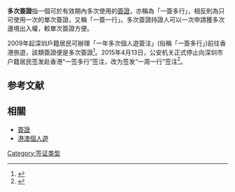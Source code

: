 {{globalize|time=2014-04-02T07:31:54+00:00}}
'''多次簽證'''指一個可於有效期內多次使用的[[簽證|簽證]]，亦稱為「一簽多行」，相反則為只可使用一次的單次簽證，又稱「一簽一行」。多次簽證持證人可以一次申請獲多次邊境出入權，較單次簽證方便。

2009年起深圳戶籍居民可辦理「一年多次個人遊簽注」(俗稱「一簽多行」)前往香港旅遊，該類簽證便是多次簽證<ref>{{Cite web |url=http://www.etnet.com.hk/www/tc/funds/news_detail.php?newsid=ETN220907674 |title=【多行不易】經濟效益雖重要，勿忘拿捏平衡點 |access-date=2014-04-02 |archive-date=2019-05-09 |archive-url=https://web.archive.org/web/20190509074731/http://www.etnet.com.hk/www/tc/funds/news_detail.php?newsid=ETN220907674 |dead-url=no }}</ref>。2015年4月13日，公安机关正式停止向深圳市户籍居民签发赴香港“一签多行”签注，改为签发“一周一行”签注<ref>{{Cite web |url=http://news.sohu.com/20150413/n411180790.shtml?pvid=53d860f74e9d5755 |title=国务院港澳办发言人就一签多行政策调整发表谈话 |accessdate=2015-04-20 |archive-date=2017-08-22 |archive-url=https://web.archive.org/web/20170822094455/http://news.sohu.com/20150413/n411180790.shtml?pvid=53d860f74e9d5755 |dead-url=no }}</ref>。

==参考文献==
<references/>

== 相關 ==
* [[簽證|簽證]]
* [[港澳個人遊|港澳個人遊]]

[[Category:签证类型|Category:签证类型]]